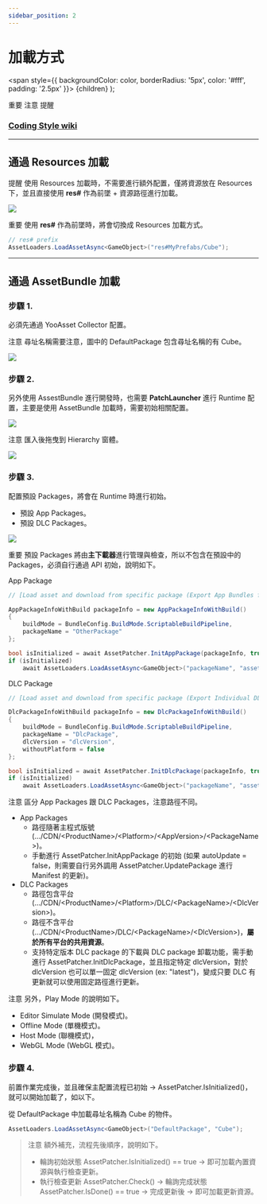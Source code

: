 ```yaml
---
sidebar_position: 2
---
```


# 加載方式

  <span
    style={{
      backgroundColor: color,
      borderRadius: '5px',
      color: '#fff',
      padding: '2.5px'
    }}>
    {children}
  </span>
);

<Highlight color="#ff2f00">重要</Highlight> <Highlight color="#0373fc">注意</Highlight> <Highlight color="#00d679">提醒</Highlight>

### [Coding Style wiki](https://github.com/michael811125/OxGFrame/wiki/Coding-Style)

---

## 通過 Resources 加載

<Highlight color="#00d679">提醒</Highlight> 使用 Resources 加載時，不需要進行額外配置，僅將資源放在 Resources 下，並且直接使用 **res#** 作為前墜 + 資源路徑進行加載。

![](/img/assetloader/img_7.png)

<Highlight color="#ff2f00">重要</Highlight> 使用 **res#** 作為前墜時，將會切換成 Resources 加載方式。

```csharp
// res# prefix
AssetLoaders.LoadAssetAsync<GameObject>("res#MyPrefabs/Cube");
```

---

## 通過 AssetBundle 加載

### 步驟 1.

必須先通過 YooAsset Collector 配置。

<Highlight color="#0373fc">注意</Highlight> 尋址名稱需要注意，圖中的 DefaultPackage 包含尋址名稱的有 Cube。

![](/img/assetloader/img_24.png)

### 步驟 2.

另外使用 AssestBundle 進行開發時，也需要 **PatchLauncher** 進行 Runtime 配置，主要是使用 AssetBundle 加載時，需要初始相關配置。

![](/img/assetloader/img_6.png)

<Highlight color="#0373fc">注意</Highlight> 匯入後拖曳到 Hierarchy 窗體。

![](/img/assetloader/gif_1.gif)

### 步驟 3.

配置預設 Packages，將會在 Runtime 時進行初始。
- 預設 App Packages。
- 預設 DLC Packages。

![](/img/assetloader/img_8.png)

<Highlight color="#ff2f00">重要</Highlight> 預設 Packages 將由**主下載器**進行管理與檢查，所以不包含在預設中的 Packages，必須自行通過 API 初始，說明如下。

App Package
```csharp
// [Load asset and download from specific package (Export App Bundles for CDN)]

AppPackageInfoWithBuild packageInfo = new AppPackageInfoWithBuild()
{
    buildMode = BundleConfig.BuildMode.ScriptableBuildPipeline,
    packageName = "OtherPackage"
};

bool isInitialized = await AssetPatcher.InitAppPackage(packageInfo, true);
if (isInitialized)
    await AssetLoaders.LoadAssetAsync<GameObject>("packageName", "assetName");
```

DLC Package
```csharp
// [Load asset and download from specific package (Export Individual DLC Bundles for CDN)]

DlcPackageInfoWithBuild packageInfo = new DlcPackageInfoWithBuild()
{
    buildMode = BundleConfig.BuildMode.ScriptableBuildPipeline,
    packageName = "DlcPackage",
    dlcVersion = "dlcVersion",
    withoutPlatform = false
};

bool isInitialized = await AssetPatcher.InitDlcPackage(packageInfo, true);
if (isInitialized)
    await AssetLoaders.LoadAssetAsync<GameObject>("packageName", "assetName");
```

<Highlight color="#0373fc">注意</Highlight> 區分 App Packages 跟 DLC Packages，注意路徑不同。
- App Packages
  - 路徑隨著主程式版號 (.../CDN/\<ProductName\>/\<Platform\>/\<AppVersion\>/\<PackageName\>)。
  - 手動進行 AssetPatcher.InitAppPackage 的初始 (如果 autoUpdate = false，則需要自行另外調用 AssetPatcher.UpdatePackage 進行 Manifest 的更新)。
- DLC Packages
  - 路徑包含平台 (.../CDN/\<ProductName\>/\<Platform\>/DLC/\<PackageName\>/\<DlcVersion\>)。
  - 路徑不含平台 (.../CDN/\<ProductName\>/DLC/\<PackageName\>/\<DlcVersion\>)，**屬於所有平台的共用資源**。
  - 支持特定版本 DLC package 的下載與 DLC package 卸載功能，需手動進行 AssetPatcher.InitDlcPackage，並且指定特定 dlcVersion，對於 dlcVersion 也可以單一固定 dlcVersion (ex: "latest")，變成只要 DLC 有更新就可以使用固定路徑進行更新。

<Highlight color="#0373fc">注意</Highlight> 另外，Play Mode 的說明如下。
- Editor Simulate Mode (開發模式)。
- Offline Mode (單機模式)。
- Host Mode (聯機模式)，
- WebGL Mode (WebGL 模式)。

### 步驟 4.

前置作業完成後，並且確保主配置流程已初始 -> AssetPatcher.IsInitialized()，就可以開始加載了，如以下。

從 DefaultPackage 中加載尋址名稱為 Cube 的物件。
```csharp
AssetLoaders.LoadAssetAsync<GameObject>("DefaultPackage", "Cube");
```

> <Highlight color="#0373fc">注意</Highlight> 額外補充，流程先後順序，說明如下。
> - 輪詢初始狀態 AssetPatcher.IsInitialized() == true -> 即可<Highlight color="#ff2f00">加載內置資源</Highlight>與<Highlight color="#ff2f00">執行檢查更新</Highlight>。
> - 執行檢查更新 AssetPatcher.Check() -> 輪詢完成狀態 AssetPatcher.IsDone() == true -> 完成更新後 -> 即可<Highlight color="#ff2f00">加載更新資源</Highlight>。